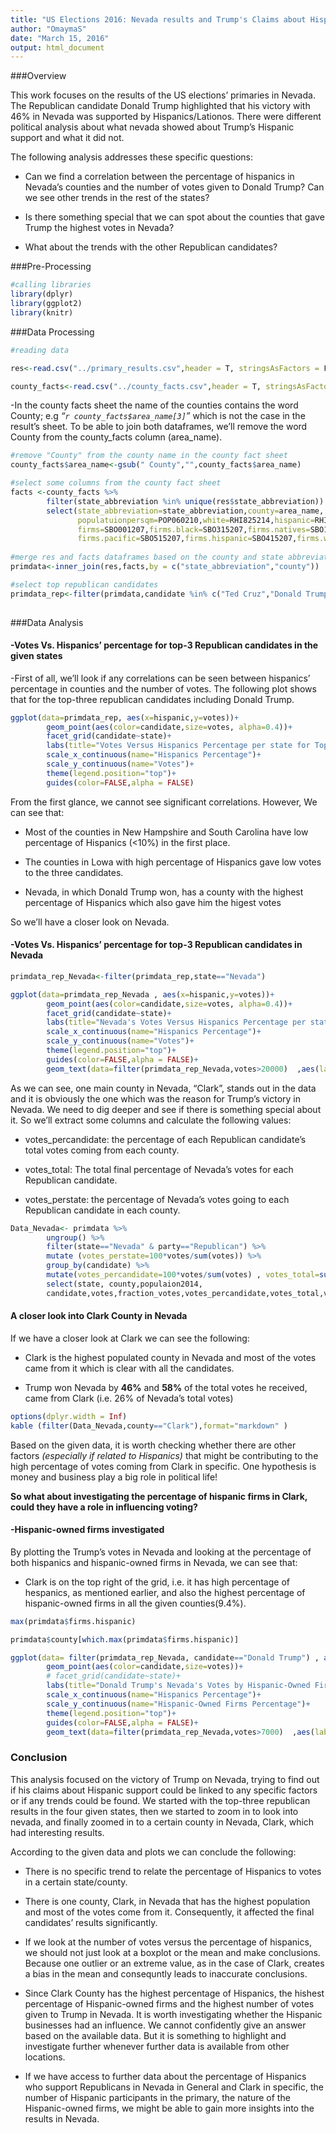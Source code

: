 ```yaml
---
title: "US Elections 2016: Nevada results and Trump's Claims about Hispanic Support"
author: "OmaymaS"
date: "March 15, 2016"
output: html_document
---
```

 
###Overview


This work focuses on the results of the US elections' primaries in Nevada. The Republican candidate Donald Trump highlighted that his victory with 46% in Nevada was supported by Hispanics/Lationos. There were different political analysis about what nevada showed about Trump's Hispanic support and what it did not. 

The following analysis addresses these specific questions:

* Can we find a correlation between the percentage of hispanics in Nevada's counties and the number of votes given to Donald Trump? Can we see other trends in the rest of the states?

* Is there something special that we can spot about the counties that gave Trump the highest votes in Nevada?

* What about the trends with the other Republican candidates?


###Pre-Processing

```r
#calling libraries
library(dplyr)
library(ggplot2)
library(knitr)
```

###Data Processing

```r
#reading data

res<-read.csv("../primary_results.csv",header = T, stringsAsFactors = F) #read primary results

county_facts<-read.csv("../county_facts.csv",header = T, stringsAsFactors = F) #read county facts

```

-In the county facts sheet the name of the counties contains the word County; e.g *"`r county_facts$area_name[3]`"* which is not the case in the result's sheet. To be able to join both dataframes, we'll remove the word County from the county_facts column (area_name).

```r

#remove "County" from the county name in the county fact sheet
county_facts$area_name<-gsub(" County","",county_facts$area_name)

#select some columns from the county fact sheet
facts <-county_facts %>%
        filter(state_abbreviation %in% unique(res$state_abbreviation)) %>%
        select(state_abbreviation=state_abbreviation,county=area_name, populaion2014=PST045214,
               populatuionpersqm=POP060210,white=RHI825214,hispanic=RHI725214,asian=RHI425214,black=RHI225214,
               firms=SBO001207,firms.black=SBO315207,firms.natives=SBO115207,firms.asians=SBO215207,
               firms.pacific=SBO515207,firms.hispanic=SBO415207,firms.women=SBO015207)
               
#merge res and facts dataframes based on the county and state abbreviation columns
primdata<-inner_join(res,facts,by = c("state_abbreviation","county"))

#select top republican candidates
primdata_rep<-filter(primdata,candidate %in% c("Ted Cruz","Donald Trump","Marco Rubio"))
                  
```

###Data Analysis


#### -Votes Vs. Hispanics' percentage for top-3 Republican candidates in the given states

-First of all, we'll look if any correlations can be seen between hispanics' percentage in counties and the number of votes. The following plot shows that for the top-three republican candidates including Donald Trump.

```r

ggplot(data=primdata_rep, aes(x=hispanic,y=votes))+
        geom_point(aes(color=candidate,size=votes, alpha=0.4))+ 
        facet_grid(candidate~state)+
        labs(title="Votes Versus Hispanics Percentage per state for Top Republican Candidates")+
        scale_x_continuous(name="Hispanics Percentage")+
        scale_y_continuous(name="Votes")+
        theme(legend.position="top")+
        guides(color=FALSE,alpha = FALSE)


```

From the first glance, we cannot see significant correlations. However, We can see that:

* Most of the counties in New Hampshire and South Carolina have low percentage of Hispanics (<10%) in the first place.

* The counties in Lowa with high percentage of Hispanics gave low votes to the three candidates.

* Nevada, in which Donald Trump won, has a county with the highest percentage of Hispanics which also gave him the higest votes

So we'll have a closer look on Nevada. 


#### -Votes Vs. Hispanics' percentage for top-3 Republican candidates in Nevada

```r
primdata_rep_Nevada<-filter(primdata_rep,state=="Nevada")

ggplot(data=primdata_rep_Nevada , aes(x=hispanic,y=votes))+
        geom_point(aes(color=candidate,size=votes, alpha=0.4))+ 
        facet_grid(candidate~state)+
        labs(title="Nevada's Votes Versus Hispanics Percentage per state for Top Republican Candidates")+
        scale_x_continuous(name="Hispanics Percentage")+
        scale_y_continuous(name="Votes")+
        theme(legend.position="top")+
        guides(color=FALSE,alpha = FALSE)+
        geom_text(data=filter(primdata_rep_Nevada,votes>20000)  ,aes(label=county),hjust=1, vjust=1)
```

As we can see, one main county in Nevada, "Clark", stands out in the data and it is obviously the one which was the reason for Trump's victory in Nevada. We need to dig deeper and see if there is something special about it. So we'll extract some columns and calculate the following values:

* votes_percandidate: the percentage of each Republican candidate's total votes coming from each county.

* votes_total: The total final percentage of Nevada's votes for each Republican candidate.

* votes_perstate: the percentage of Nevada's votes going to each Republican candidate in each county.


```r

Data_Nevada<- primdata %>% 
        ungroup() %>%  
        filter(state=="Nevada" & party=="Republican") %>% 
        mutate (votes_perstate=100*votes/sum(votes)) %>%
        group_by(candidate) %>%
        mutate(votes_percandidate=100*votes/sum(votes) , votes_total=sum(votes_perstate)) %>%
        select(state, county,populaion2014,
        candidate,votes,fraction_votes,votes_percandidate,votes_total,votes_perstate)

```



#### A closer look into Clark County in Nevada

If we have a closer look at Clark we can see the following:

* Clark is the highest populated county in Nevada and  most of the votes came from it which is clear with all the candidates.

* Trump won Nevada by **46%** and **58%** of the total votes he received, came from Clark (i.e. 26% of Nevada's total votes)

```r
options(dplyr.width = Inf)
kable (filter(Data_Nevada,county=="Clark"),format="markdown" )

``` 

Based on the given data, it is worth checking whether there are other factors *(especially if related to Hispanics)* that might be contributing to the high percentage of votes coming from Clark in specific. One hypothesis is money and business play a big role in political life!

**So what about investigating the percentage of hispanic firms in Clark, could they have a role in influencing voting?**


#### -Hispanic-owned firms investigated

By plotting the Trump's votes in Nevada  and looking at the percentage of both hispanics and hispanic-owned firms in Nevada, we can see that:

* Clark is on the top  right of the grid, i.e. it has high percentage of hespanics, as mentioned earlier, and also the highest percentage of hispanic-owned firms in all the given counties(9.4%).

```r
max(primdata$firms.hispanic)

primdata$county[which.max(primdata$firms.hispanic)]

```

```r

ggplot(data= filter(primdata_rep_Nevada, candidate=="Donald Trump") , aes(x=hispanic,y=firms.hispanic))+
        geom_point(aes(color=candidate,size=votes))+ 
        # facet_grid(candidate~state)+
        labs(title="Donald Trump's Nevada's Votes by Hispanic-Owned Firms & Hispanics Percentage ")+
        scale_x_continuous(name="Hispanics Percentage")+
        scale_y_continuous(name="Hispanic-Owned Firms Percentage")+
        theme(legend.position="top")+
        guides(color=FALSE,alpha = FALSE)+
        geom_text(data=filter(primdata_rep_Nevada,votes>7000)  ,aes(label=county),hjust=1, vjust=1)
```


### Conclusion

This analysis focused on the victory of Trump on Nevada, trying to find out if his claims about Hispanic support could be linked to any specific factors or if any trends could be found. We started with the top-three republican results in the four given states, then we started to zoom in to look into nevada, and finally zoomed in to a certain county in Nevada, Clark, which had interesting results.

According to the given data and plots we can conclude the following:

* There is no specific trend to relate the percentage of Hispanics to votes in a certain state/county.

* There is one county, Clark, in Nevada that has the highest population and  most of the votes come from it. Consequently, it affected the final candidates' results significantly.

* If we look at the number of votes versus the percentage of hispanics, we should not just look at a boxplot or the mean and make conclusions. Because  one outlier or an extreme value, as in the case of Clark, creates a bias in the mean and consequntly leads to inaccurate conclusions.

* Since Clark County has the highest percentage of Hispanics, the hishest percentage of Hispanic-owned firms and the highest number of votes given to Trump in Nevada. It is worth investigating whether the Hispanic businesses had an influence. We cannot confidently give an answer based on the available data. But it is something to highlight and investigate further whenever further data is available from other locations.

* If we have access to further data about the percentage of Hispanics who support Republicans in Nevada in General and Clark in specific, the number of Hispanic participants in the primary, the nature of the Hispanic-owned firms, we might be able to gain more insights into the results in Nevada.